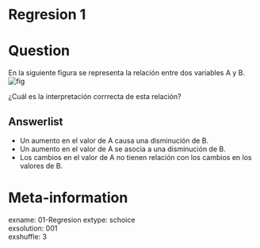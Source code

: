# Regresion 1

Question
========

En la siguiente figura se representa la relación entre dos variables A y B.
![fig](grafpp2_3.png)

¿Cuál es la interpretación corrrecta de esta relación?

Answerlist
----------
* Un aumento en el valor de A causa una disminución de B.  
* Un aumento en el valor de A se asocia a una disminución de B.  
* Los cambios en el valor de A no tienen relación con los cambios en los valores de B.  

Meta-information
================
exname: 01-Regresion 
extype: schoice  
exsolution: 001  
exshuffle: 3  

